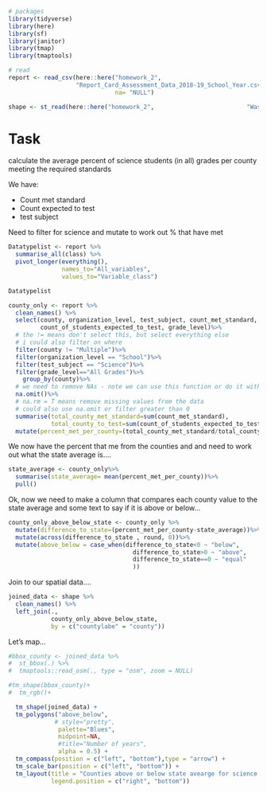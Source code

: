 ```r
# packages
library(tidyverse)
library(here)
library(sf)
library(janitor)
library(tmap)
library(tmaptools)
```

```r
# read
report <- read_csv(here::here("homework_2", 
                   "Report_Card_Assessment_Data_2018-19_School_Year.csv"),
                              na= "NULL")

shape <- st_read(here::here("homework_2",                          "Washington_Counties_with_Natural_Shoreline___washsh_area",                           "Washington_Counties_with_Natural_Shoreline___washsh_area.shp"))
```


# Task

calculate the average percent of science students (in all) grades per county meeting the required standards

We have:

* Count met standard
* Count expected to test 
* test subject

Need to filter for science and mutate to work out % that have met 

```r
Datatypelist <- report %>% 
  summarise_all(class) %>%
  pivot_longer(everything(), 
               names_to="All_variables", 
               values_to="Variable_class")

Datatypelist

county_only <- report %>%
  clean_names() %>%
  select(county, organization_level, test_subject, count_met_standard, 
         count_of_students_expected_to_test, grade_level)%>%
  # the != means don't select this, but select everything else
  # i could also filter on where 
  filter(county != "Multiple")%>%
  filter(organization_level == "School")%>%
  filter(test_subject == "Science")%>%
  filter(grade_level=="All Grades")%>%
    group_by(county)%>%
  # we need to remove NAs - note we can use this function or do it within the summarise below with the argument na.rm=T they do the same thing!
  na.omit()%>%
  # na.rm = T means remove missing values from the data
  # could also use na.omit or filter greater than 0
  summarise(total_county_met_standard=sum(count_met_standard), 
            total_county_to_test=sum(count_of_students_expected_to_test))%>%
  mutate(percent_met_per_county=(total_county_met_standard/total_county_to_test)*100)

```

We now have the percent that me from the counties and and need to work out what the state average is....

```r

state_average <- county_only%>%
  summarise(state_average= mean(percent_met_per_county))%>%
  pull()

```

Ok, now we need to make a column that compares each county value to the state average and some text to say if it is above or below...

```r
county_only_above_below_state <- county_only %>%
  mutate(difference_to_state=(percent_met_per_county-state_average))%>%
  mutate(across(difference_to_state , round, 0))%>%
  mutate(above_below = case_when(difference_to_state<0 ~ "below",
                                   difference_to_state>0 ~ "above",
                                   difference_to_state==0 ~ "equal"
                                   ))

```

Join to our spatial data....

```r

joined_data <- shape %>% 
  clean_names() %>%
  left_join(., 
            county_only_above_below_state,
            by = c("countylabe" = "county"))
```


Let's map...

```r

#bbox_county <- joined_data %>%
#  st_bbox(.) %>% 
#  tmaptools::read_osm(., type = "osm", zoom = NULL)

#tm_shape(bbox_county)+
#  tm_rgb()+

  tm_shape(joined_data) + 
  tm_polygons("above_below", 
             # style="pretty",
              palette="Blues",
              midpoint=NA,
              #title="Number of years",
              alpha = 0.5) + 
  tm_compass(position = c("left", "bottom"),type = "arrow") + 
  tm_scale_bar(position = c("left", "bottom")) +
  tm_layout(title = "Counties above or below state avearge for science in all grades", 
            legend.position = c("right", "bottom"))

```
